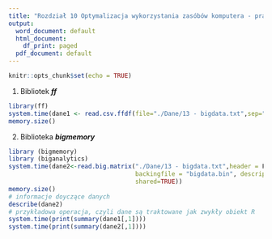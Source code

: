 ```yaml
---
title: "Rozdział 10	Optymalizacja wykorzystania zasóbów komputera - praca z dużą ilością danych"
output:
  word_document: default
  html_document:
    df_print: paged
  pdf_document: default
---
```


```r
knitr::opts_chunk$set(echo = TRUE)
```
1. Bibliotek ___ff___
```r

library(ff)
system.time(dane1 <- read.csv.ffdf(file="./Dane/13 - bigdata.txt",sep=" "))
memory.size()

```
2. Biblioteka ___bigmemory___

```r
library (bigmemory)
library (biganalytics)
system.time(dane2<-read.big.matrix("./Dane/13 - bigdata.txt",header = F,type = "integer",sep =" ",
                                   backingfile = "bigdata.bin", descriptor = "bigdata.desc",
                                   shared=TRUE))
memory.size()
# informacje doyczące danych
describe(dane2)
# przykładowa operacja, czyli dane są traktowane jak zwykły obiekt R
system.time(print(summary(dane1[,1])))
system.time(print(summary(dane2[,1])))

```





